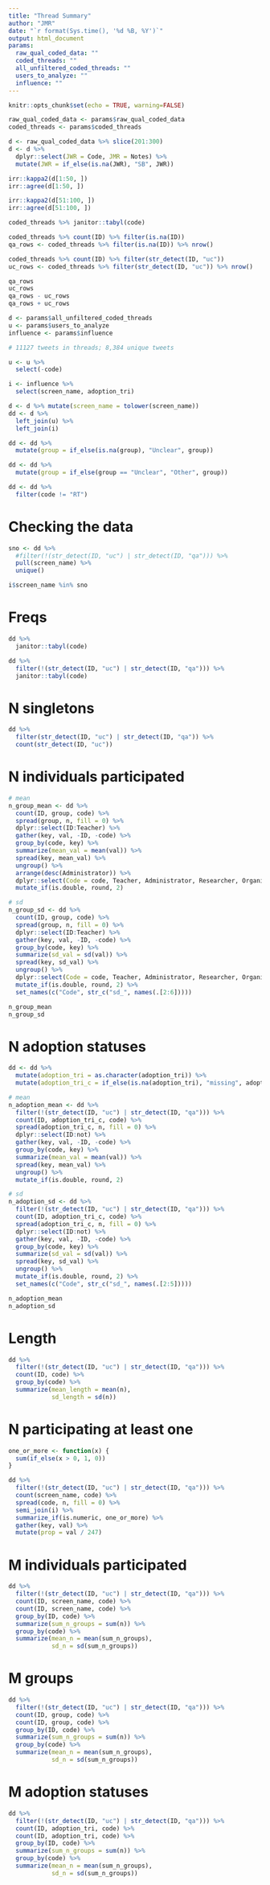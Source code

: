 ```yaml
---
title: "Thread Summary"
author: "JMR"
date: "`r format(Sys.time(), '%d %B, %Y')`"
output: html_document
params:
  raw_qual_coded_data: ""
  coded_threads: ""
  all_unfiltered_coded_threads: ""
  users_to_analyze: ""
  influence: ""
---
```


```r
knitr::opts_chunk$set(echo = TRUE, warning=FALSE)

raw_qual_coded_data <- params$raw_qual_coded_data
coded_threads <- params$coded_threads
```


```r
d <- raw_qual_coded_data %>% slice(201:300)
d <- d %>% 
  dplyr::select(JWR = Code, JMR = Notes) %>% 
  mutate(JWR = if_else(is.na(JWR), "SB", JWR))

irr::kappa2(d[1:50, ])
irr::agree(d[1:50, ])

irr::kappa2(d[51:100, ])
irr::agree(d[51:100, ])
```

```r
coded_threads %>% janitor::tabyl(code)
```

```r
coded_threads %>% count(ID) %>% filter(is.na(ID)) 
qa_rows <- coded_threads %>% filter(is.na(ID)) %>% nrow()
```

```r
coded_threads %>% count(ID) %>% filter(str_detect(ID, "uc"))
uc_rows <- coded_threads %>% filter(str_detect(ID, "uc")) %>% nrow()
```

```r
qa_rows
uc_rows
qa_rows - uc_rows
qa_rows + uc_rows
```

```r
d <- params$all_unfiltered_coded_threads
u <- params$users_to_analyze
influence <- params$influence
```

```r
# 11127 tweets in threads; 8,384 unique tweets

u <- u %>% 
  select(-code)

i <- influence %>% 
  select(screen_name, adoption_tri)

d <- d %>% mutate(screen_name = tolower(screen_name))
dd <- d %>% 
  left_join(u) %>% 
  left_join(i)

dd <- dd %>% 
  mutate(group = if_else(is.na(group), "Unclear", group))

dd <- dd %>% 
  mutate(group = if_else(group == "Unclear", "Other", group))

dd <- dd %>% 
  filter(code != "RT")
```

# Checking the data

```r
sno <- dd %>% 
  #filter(!(str_detect(ID, "uc") | str_detect(ID, "qa"))) %>% 
  pull(screen_name) %>% 
  unique()

i$screen_name %in% sno
```

# Freqs

```r
dd %>% 
  janitor::tabyl(code)
```

```r
dd %>% 
  filter(!(str_detect(ID, "uc") | str_detect(ID, "qa"))) %>% 
  janitor::tabyl(code)
```

# N singletons

```r
dd %>% 
  filter(str_detect(ID, "uc") | str_detect(ID, "qa")) %>% 
  count(str_detect(ID, "uc"))
```

# N individuals participated

```r
# mean
n_group_mean <- dd %>% 
  count(ID, group, code) %>% 
  spread(group, n, fill = 0) %>% 
  dplyr::select(ID:Teacher) %>% 
  gather(key, val, -ID, -code) %>% 
  group_by(code, key) %>% 
  summarize(mean_val = mean(val)) %>% 
  spread(key, mean_val) %>% 
  ungroup() %>% 
  arrange(desc(Administrator)) %>% 
  dplyr::select(Code = code, Teacher, Administrator, Researcher, Organization, Other) %>% 
  mutate_if(is.double, round, 2)

# sd
n_group_sd <- dd %>% 
  count(ID, group, code) %>% 
  spread(group, n, fill = 0) %>% 
  dplyr::select(ID:Teacher) %>% 
  gather(key, val, -ID, -code) %>% 
  group_by(code, key) %>% 
  summarize(sd_val = sd(val)) %>% 
  spread(key, sd_val) %>% 
  ungroup() %>% 
  dplyr::select(Code = code, Teacher, Administrator, Researcher, Organization, Other) %>% 
  mutate_if(is.double, round, 2) %>% 
  set_names(c("Code", str_c("sd_", names(.[2:6]))))

n_group_mean
n_group_sd
```

# N adoption statuses

```r
dd <- dd %>% 
  mutate(adoption_tri = as.character(adoption_tri)) %>% 
  mutate(adoption_tri_c = if_else(is.na(adoption_tri), "missing", adoption_tri))

# mean
n_adoption_mean <- dd %>% 
  filter(!(str_detect(ID, "uc") | str_detect(ID, "qa"))) %>% 
  count(ID, adoption_tri_c, code) %>% 
  spread(adoption_tri_c, n, fill = 0) %>% 
  dplyr::select(ID:not) %>% 
  gather(key, val, -ID, -code) %>% 
  group_by(code, key) %>% 
  summarize(mean_val = mean(val)) %>% 
  spread(key, mean_val) %>% 
  ungroup() %>% 
  mutate_if(is.double, round, 2)

# sd
n_adoption_sd <- dd %>% 
  filter(!(str_detect(ID, "uc") | str_detect(ID, "qa"))) %>% 
  count(ID, adoption_tri_c, code) %>% 
  spread(adoption_tri_c, n, fill = 0) %>% 
  dplyr::select(ID:not) %>% 
  gather(key, val, -ID, -code) %>% 
  group_by(code, key) %>% 
  summarize(sd_val = sd(val)) %>% 
  spread(key, sd_val) %>% 
  ungroup() %>% 
  mutate_if(is.double, round, 2) %>% 
  set_names(c("Code", str_c("sd_", names(.[2:5]))))

n_adoption_mean
n_adoption_sd
```

# Length

```r
dd %>% 
  filter(!(str_detect(ID, "uc") | str_detect(ID, "qa"))) %>% 
  count(ID, code) %>% 
  group_by(code) %>% 
  summarize(mean_length = mean(n),
            sd_length = sd(n))
```

# N participating at least one

```r
one_or_more <- function(x) {
  sum(if_else(x > 0, 1, 0))
}

dd %>% 
  filter(!(str_detect(ID, "uc") | str_detect(ID, "qa"))) %>% 
  count(screen_name, code) %>% 
  spread(code, n, fill = 0) %>% 
  semi_join(i) %>% 
  summarize_if(is.numeric, one_or_more) %>% 
  gather(key, val) %>% 
  mutate(prop = val / 247)
```

# M individuals participated

```r
dd %>% 
  filter(!(str_detect(ID, "uc") | str_detect(ID, "qa"))) %>% 
  count(ID, screen_name, code) %>% 
  count(ID, screen_name, code) %>% 
  group_by(ID, code) %>% 
  summarize(sum_n_groups = sum(n)) %>% 
  group_by(code) %>% 
  summarize(mean_n = mean(sum_n_groups),
            sd_n = sd(sum_n_groups))

```

# M groups

```r
dd %>% 
  filter(!(str_detect(ID, "uc") | str_detect(ID, "qa"))) %>% 
  count(ID, group, code) %>% 
  count(ID, group, code) %>% 
  group_by(ID, code) %>% 
  summarize(sum_n_groups = sum(n)) %>% 
  group_by(code) %>% 
  summarize(mean_n = mean(sum_n_groups),
            sd_n = sd(sum_n_groups))
```

# M adoption statuses

```r
dd %>% 
  filter(!(str_detect(ID, "uc") | str_detect(ID, "qa"))) %>% 
  count(ID, adoption_tri, code) %>% 
  count(ID, adoption_tri, code) %>% 
  group_by(ID, code) %>% 
  summarize(sum_n_groups = sum(n)) %>% 
  group_by(code) %>% 
  summarize(mean_n = mean(sum_n_groups),
            sd_n = sd(sum_n_groups))
```